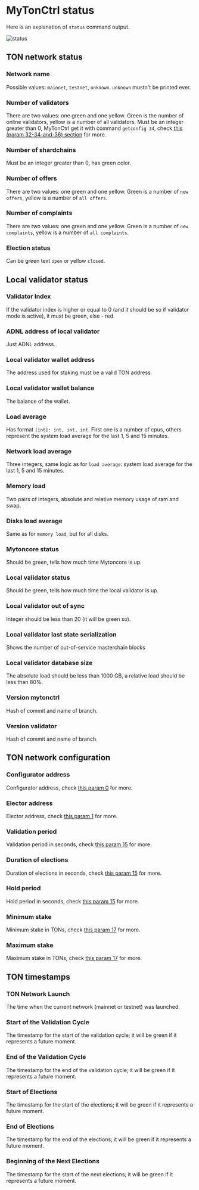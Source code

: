 # MyTonCtrl status

Here is an explanation of `status` command output.

![status](/img/docs/mytonctrl/status.png)

## TON network status

### Network name

Possible values: `mainnet`, `testnet`, `unknown`. `unknown` mustn't be printed ever.

### Number of validators

There are two values: one green and one yellow. Green is the number of online validators, yellow is a number of all
validators.
Must be an integer greater than 0, MyTonCtrl get it with command `getconfig 34`,
check [this (param 32-34-and-36) section](/v3/documentation/network/configs/blockchain-configs#param-32-34-and-36) for more.

### Number of shardchains

Must be an integer greater than 0, has green color.

### Number of offers

There are two values: one green and one yellow. Green is a number of `new offers`, yellow is a number of `all offers`.

### Number of complaints

There are two values: one green and one yellow. Green is a number of `new complaints`, yellow is a number
of `all complaints`.

### Election status

Can be green text `open` or yellow `closed`.

## Local validator status

### Validator Index

If the validator index is higher or equal to 0 (and it should be so if validator mode is active), it must be green, else - red.

### ADNL address of local validator

Just ADNL address.

### Local validator wallet address

The address used for staking must be a valid TON address. 

### Local validator wallet balance

The balance of the wallet.

### Load average

Has format `[int]: int, int, int`. First one is a number of cpus, others represent the system load average for the last 1, 5 and 15 minutes.

### Network load average

Three integers, same logic as for `load average`: system load average for the last 1, 5 and 15 minutes.

### Memory load

Two pairs of integers, absolute and relative memory usage of ram and swap.

### Disks load average

Same as for `memory load`, but for all disks.

### Mytoncore status

Should be green, tells how much time Mytoncore is up.

### Local validator status

Should be green, tells how much time the local validator is up.

### Local validator out of sync

Integer should be less than 20 (it will be green so).

### Local validator last state serialization

Shows the number of out-of-service masterchain blocks

### Local validator database size

The absolute load should be less than 1000 GB, a relative load should be less than 80%.

### Version mytonctrl

Hash of commit and name of branch.

### Version validator

Hash of commit and name of branch.

## TON network configuration

### Configurator address

Configurator address, check [this param 0](/v3/documentation/network/configs/blockchain-configs#param-0) for more.

### Elector address

Elector address, check [this param 1](/v3/documentation/network/configs/blockchain-configs#param-1) for more.

### Validation period

Validation period in seconds, check [this param 15](/v3/documentation/network/configs/blockchain-configs#param-15) for more.

### Duration of elections

Duration of elections in seconds, check [this param 15](/v3/documentation/network/configs/blockchain-configs#param-15) for more.

### Hold period

Hold period in seconds, check [this param 15](/v3/documentation/network/configs/blockchain-configs#param-15) for more.

### Minimum stake

Minimum stake in TONs, check [this param 17](/v3/documentation/network/configs/blockchain-configs#param-17) for more.

### Maximum stake

Maximum stake in TONs, check [this param 17](/v3/documentation/network/configs/blockchain-configs#param-17) for more.

## TON timestamps

### TON Network Launch

The time when the current network (mainnet or testnet) was launched.

### Start of the Validation Cycle

The timestamp for the start of the validation cycle; it will be green if it represents a future moment.

### End of the Validation Cycle

The timestamp for the end of the validation cycle; it will be green if it represents a future moment.

### Start of Elections

The timestamp for the start of the elections; it will be green if it represents a future moment.

### End of Elections

The timestamp for the end of the elections; it will be green if it represents a future moment.

### Beginning of the Next Elections

The timestamp for the start of the next elections; it will be green if it represents a future moment.
